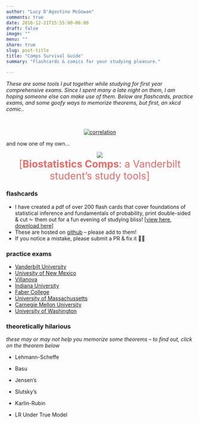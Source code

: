 ```yaml
---
author: "Lucy D'Agostino McGowan"
comments: true
date: 2016-12-21T15:55:00-06:00
draft: false
image: ""
menu: ""
share: true
slug: post-title
title: "Comps Survival Guide"
summary: "Flashcards & comics for your studying pleasure."

---
```



<script src="https://code.jquery.com/jquery-1.10.2.js"></script>


*These are some tools I put together while studying for first year comprehensive exams. Since I spent many a late night on them, I am hoping someone else can make use of them. Below are flashcards, practice exams, and some goofy ways to memorize theorems, but first, an xkcd comic..*

<br>

<center>

<a href="http://xkcd.com/1236/" target="_blank">
  <img src="http://imgs.xkcd.com/comics/seashell.png" alt="correlation">
</a>

</center>

and now one of my own...

<center>
<img src="https://raw.githubusercontent.com/LucyMcGowan/comps-survival-guide/master/basu.png">
</center>

<center>
<span style="color:#EB6864; font-size: 20pt">[**Biostatistics Comps**: a Vanderbilt student's study tools]</span></center>


### flashcards

* I have created a pdf of over 200 flash cards that cover foundations of statistical inference and fundamentals of probability, print double-sided & cut ✁ them out for a fun evening of studying bliss! [[view here](https://docs.google.com/viewer?url=https://github.com/LucyMcGowan/comps-survival-guide/raw/master/FlashCards.pdf), [download here](https://github.com/LucyMcGowan/comps-survival-guide/raw/master/FlashCards.pdf)]
* These are hosted on  [github](https://github.com/LucyMcGowan/comps-survival-guide/blob/master/FlashCards.tex) -- please add to them!
* If you notice a mistake, please submit a PR & fix it 🙏🏼 

### practice exams

* [Vanderbilt University](http://www.vanderbilt.edu/biostatistics/graduate/current-program/comprehensive-examinations/sample-exams/)
* [Univesity of New Mexico](http://www.math.unm.edu/stat/exams/index.php)
* [Villanova](http://www07.homepage.villanova.edu/michael.posner/comp.htm)
* [Indiana University](http://math.iupui.edu/node/5951)
* [Faber College](https://www.youtube.com/watch?v=rS00xWnqwvI)
* [University of Massachussetts](https://www.math.umass.edu/graduate/sample-qualifying-exams)
* [Carnegie Mellon University](https://www.stat.cmu.edu/Exams/phdstat.html)
* [University of Washington](http://www-old.biostat.washington.edu/grad/qualexams)

### theoretically hilarious

*these may or may not help you memorize some theorems -- to find out, click on the theorem below*


* <a id="show_image">Lehmann-Scheffe</a>
<img id="my_images" style="display:none;" src="https://raw.githubusercontent.com/LucyMcGowan/comps-survival-guide/master/lehmann-scheffe.png">

* <a id="show_image2">Basu</a>
<img id="my_images2" style="display:none;" src="https://raw.githubusercontent.com/LucyMcGowan/comps-survival-guide/master/basu.png">

* <a id="show_image3">Jensen's</a>
<img id="my_images3" style="display:none;" src="https://raw.githubusercontent.com/LucyMcGowan/comps-survival-guide/master/Jensen.png">

* <a id="show_image4">Slutsky's</a>
<img id="my_images4" style="display:none;" src="https://raw.githubusercontent.com/LucyMcGowan/comps-survival-guide/master/slutskys.png">

* <a id="show_image5">Karlin-Rubin</a>
<img id="my_images5" style="display:none;" src="https://raw.githubusercontent.com/LucyMcGowan/comps-survival-guide/master/karlin-rubin.png">

* <a id="show_image6">LR Under True Model</a>
<img id="my_images6" style="display:none;" src="https://raw.githubusercontent.com/LucyMcGowan/comps-survival-guide/master/LR-under-true-model.png">

<script src="//ajax.googleapis.com/ajax/libs/jquery/1.9.1/jquery.min.js"></script>
<script>
   $(document).ready(function(){
      $('#show_image').on("click", function(){
         $('#my_images').toggle();
      });
      $('#show_image2').on("click", function(){
         $('#my_images2').toggle();
      });
      $('#show_image3').on("click", function(){
         $('#my_images3').toggle();
      });
      $('#show_image4').on("click", function(){
         $('#my_images4').toggle();
      });
      $('#show_image5').on("click", function(){
         $('#my_images5').toggle();
      });
      $('#show_image6').on("click", function(){
         $('#my_images6').toggle();
      });
   });
</script>
